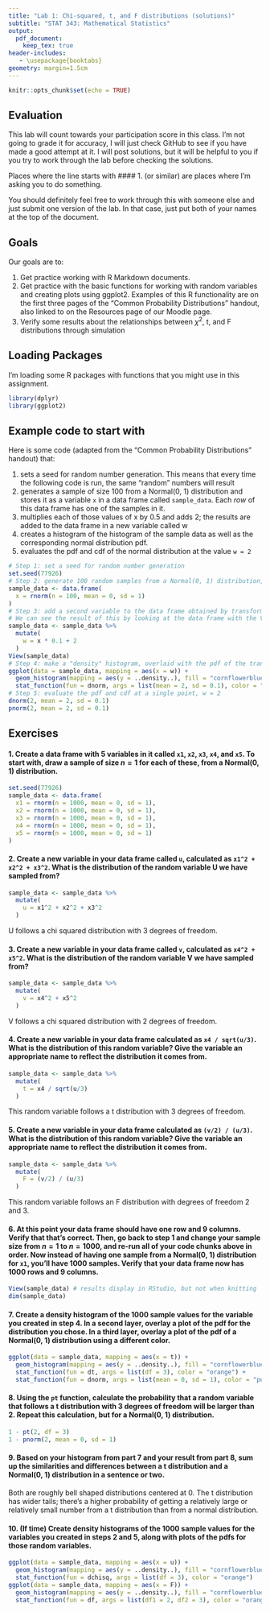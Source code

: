 ---
title: "Lab 1: Chi-squared, t, and F distributions (solutions)"
subtitle: "STAT 343: Mathematical Statistics"
output:
  pdf_document:
    keep_tex: true
header-includes:
   - \usepackage{booktabs}
geometry: margin=1.5cm
---

```{r setup, include=FALSE}
knitr::opts_chunk$set(echo = TRUE)
```

## Evaluation

This lab will count towards your participation score in this class.  I'm not going to grade it for accuracy, I will just check GitHub to see if you have made a good attempt at it.  I will post solutions, but it will be helpful to you if you try to work through the lab before checking the solutions.

Places where the line starts with #### 1. (or similar) are places where I'm asking you to do something.

You should definitely feel free to work through this with someone else and just submit one version of the lab.  In that case, just put both of your names at the top of the document.  

## Goals

Our goals are to:

1. Get practice working with R Markdown documents.
2. Get practice with the basic functions for working with random variables and creating plots using ggplot2.  Examples of this R functionality are on the first three pages of the "Common Probability Distributions" handout, also linked to on the Resources page of our Moodle page.
3. Verify some results about the relationships between $\chi^2$, t, and F distributions through simulation

## Loading Packages

I'm loading some R packages with functions that you might use in this assignment.

```{r}
library(dplyr)
library(ggplot2)
```

## Example code to start with

Here is some code (adapted from the "Common Probability Distributions" handout) that:

1. sets a seed for random number generation.  This means that every time the following code is run, the same "random" numbers will result
2. generates a sample of size 100 from a Normal(0, 1) distribution and stores it as a variable `x` in a data frame called `sample_data`.  Each *row* of this data frame has one of the samples in it.
3. multiplies each of those values of x by 0.5 and adds 2; the results are added to the data frame in a new variable called w
4. creates a histogram of the histogram of the sample data as well as the corresponding normal distribution pdf.
5. evaluates the pdf and cdf of the normal distribution at the value `w = 2`

```{r}
# Step 1: set a seed for random number generation
set.seed(77926)
# Step 2: generate 100 random samples from a Normal(0, 1) distribution, save in a data frame
sample_data <- data.frame(
  x = rnorm(n = 100, mean = 0, sd = 1)
)
# Step 3: add a second variable to the data frame obtained by transforming x.
# We can see the result of this by looking at the data frame with the View() function
sample_data <- sample_data %>%
  mutate(
    w = x * 0.1 + 2
  )
View(sample_data)
# Step 4: make a "density" histogram, overlaid with the pdf of the transformed normal distribution
ggplot(data = sample_data, mapping = aes(x = w)) +
  geom_histogram(mapping = aes(y = ..density..), fill = "cornflowerblue") +
  stat_function(fun = dnorm, args = list(mean = 2, sd = 0.1), color = "orange")
# Step 5: evaluate the pdf and cdf at a single point, w = 2
dnorm(2, mean = 2, sd = 0.1)
pnorm(2, mean = 2, sd = 0.1)
```

## Exercises

#### 1. Create a data frame with 5 variables in it called `x1`, `x2`, `x3`, `x4`, and `x5`.  To start with, draw a sample of size $n = 1$ for each of these, from a Normal(0, 1) distribution.

```{r}
set.seed(77926)
sample_data <- data.frame(
  x1 = rnorm(n = 1000, mean = 0, sd = 1),
  x2 = rnorm(n = 1000, mean = 0, sd = 1),
  x3 = rnorm(n = 1000, mean = 0, sd = 1),
  x4 = rnorm(n = 1000, mean = 0, sd = 1),
  x5 = rnorm(n = 1000, mean = 0, sd = 1)
)
```

#### 2. Create a new variable in your data frame called `u`, calculated as `x1^2 + x2^2 + x3^2`.  What is the distribution of the random variable U we have sampled from?

```{r}
sample_data <- sample_data %>%
  mutate(
    u = x1^2 + x2^2 + x3^2
  )
```

U follows a chi squared distribution with 3 degrees of freedom.

#### 3. Create a new variable in your data frame called `v`, calculated as `x4^2 + x5^2`.  What is the distribution of the random variable V we have sampled from?

```{r}
sample_data <- sample_data %>%
  mutate(
    v = x4^2 + x5^2
  )
```

V follows a chi squared distribution with 2 degrees of freedom.

#### 4. Create a new variable in your data frame calculated as `x4 / sqrt(u/3)`.  What is the distribution of this random variable?  Give the variable an appropriate name to reflect the distribution it comes from.

```{r}
sample_data <- sample_data %>%
  mutate(
    t = x4 / sqrt(u/3)
  )
```

This random variable follows a t distribution with 3 degrees of freedom.

#### 5. Create a new variable in your data frame calculated as `(v/2) / (u/3)`.  What is the distribution of this random variable?  Give the variable an appropriate name to reflect the distribution it comes from.

```{r}
sample_data <- sample_data %>%
  mutate(
    F = (v/2) / (u/3)
  )
```

This random variable follows an F distribution with degrees of freedom 2 and 3.

#### 6. At this point your data frame should have one row and 9 columns.  Verify that that's correct.  Then, go back to step 1 and change your sample size from $n = 1$ to $n = 1000$, and re-run all of your code chunks above in order.  Now instead of having one sample from a Normal(0, 1) distribution for `x1`, you'll have 1000 samples.  Verify that your data frame now has 1000 rows and 9 columns.

```{r}
View(sample_data) # results display in RStudio, but not when knitting
dim(sample_data)
```

#### 7. Create a density histogram of the 1000 sample values for the variable you created in step 4.  In a second layer, overlay a plot of the pdf for the distribution you chose.  In a third layer, overlay a plot of the pdf of a Normal(0, 1) distribution using a different color.

```{r}
ggplot(data = sample_data, mapping = aes(x = t)) +
  geom_histogram(mapping = aes(y = ..density..), fill = "cornflowerblue") +
  stat_function(fun = dt, args = list(df = 3), color = "orange") +
  stat_function(fun = dnorm, args = list(mean = 0, sd = 1), color = "purple")
```



#### 8. Using the `pt` function, calculate the probability that a random variable that follows a t distribution with 3 degrees of freedom will be larger than 2.  Repeat this calculation, but for a Normal(0, 1) distribution.

```{r}
1 - pt(2, df = 3)
1 - pnorm(2, mean = 0, sd = 1)
```

#### 9.  Based on your histogram from part 7 and your result from part 8, sum up the similarities and differences between a t distribution and a Normal(0, 1) distribution in a sentence or two.

Both are roughly bell shaped distributions centered at 0.  The t distribution has wider tails; there's a higher probability of getting a relatively large or relatively small number from a t distribution than from a normal distribution.

#### 10. (If time) Create density histograms of the 1000 sample values for the variables you created in steps 2 and 5, along with plots of the pdfs for those random variables.

```{r}
ggplot(data = sample_data, mapping = aes(x = u)) +
  geom_histogram(mapping = aes(y = ..density..), fill = "cornflowerblue") +
  stat_function(fun = dchisq, args = list(df = 3), color = "orange")
ggplot(data = sample_data, mapping = aes(x = F)) +
  geom_histogram(mapping = aes(y = ..density..), fill = "cornflowerblue") +
  stat_function(fun = df, args = list(df1 = 2, df2 = 3), color = "orange")
```